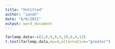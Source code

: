 ---
title: "Untitled"
author: "ianoh"
date: "6/8/2021"
output: word_document
---

```{r}
farlemp.data<-c(3,6,9,9,4,10,6,4,12)
t.test(farlemp.data,mu=4,alternative="greater")
```
